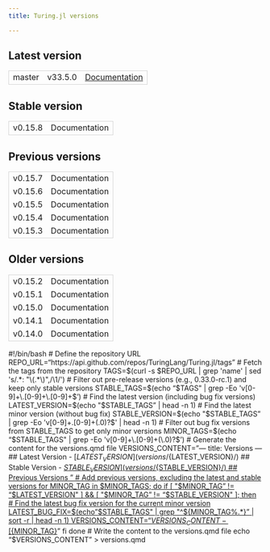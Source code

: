 ```yaml
---
title: Turing.jl versions

---
```


## Latest version

```{=html}
<table>
  <tbody style="border: 1px solid lightgrey">
    <tr style="text-align: center">
    <td>master</td>
    <td>v33.5.0</td>
    <td><a href="#">Documentation</a></td>
    </tr>
  </tbody>
</table>
```

## Stable version

```{=html}
<table>
  <tbody style="border: 1px solid lightgrey">
    <tr style="text-align: center">
    <td>v0.15.8</td>
    <td>Documentation</td>
    </tr>
  </tbody>
</table>
```

## Previous versions

```{=html}
<table>
  <tbody style="border: 1px solid lightgrey">
    <tr style="text-align: center">
    <td>v0.15.7</td>
    <td>Documentation</td>
    </tr>
    <tr style="text-align: center">
    <td>v0.15.6</td>
    <td>Documentation</td>
    </tr>
    <tr style="text-align: center">
    <td>v0.15.5</td>
    <td>Documentation</td>
    </tr>
    <tr style="text-align: center">
    <td>v0.15.4</td>
    <td>Documentation</td>
    </tr>
    <tr style="text-align: center">
    <td>v0.15.3</td>
    <td>Documentation</td>
    </tr>
    </tbody>
</table>
```

## Older versions

```{=html}
<table>
  <tbody style="border: 1px solid lightgrey">
    <tr style="text-align: center">
    <td>v0.15.2</td>
    <td>Documentation</td>
    </tr>
    <tr style="text-align: center">
    <td>v0.15.1</td>
    <td>Documentation</td>
    </tr>
    <tr style="text-align: center">
    <td>v0.15.0</td>
    <td>Documentation</td>
    </tr>
    <tr style="text-align: center">
    <td>v0.14.1</td>
    <td>Documentation</td>
    </tr>
    <tr style="text-align: center">
    <td>v0.14.0</td>
    <td>Documentation</td>
    </tr>
    </tbody>
</table>
```

#!/bin/bash
# Define the repository URL
REPO_URL="https://api.github.com/repos/TuringLang/Turing.jl/tags"
# Fetch the tags from the repository
TAGS=$(curl -s $REPO_URL | grep 'name' | sed 's/.*: "\(.*\)",/\1/')
# Filter out pre-release versions (e.g., 0.33.0-rc.1) and keep only stable versions
STABLE_TAGS=$(echo "$TAGS" | grep -Eo 'v[0-9]+\.[0-9]+\.[0-9]+$')
# Find the latest version (including bug fix versions)
LATEST_VERSION=$(echo "$STABLE_TAGS" | head -n 1)
# Find the latest minor version (without bug fix)
STABLE_VERSION=$(echo "$STABLE_TAGS" | grep -Eo 'v[0-9]+\.[0-9]+(\.0)?$' | head -n 1)
# Filter out bug fix versions from STABLE_TAGS to get only minor versions
MINOR_TAGS=$(echo "$STABLE_TAGS" | grep -Eo 'v[0-9]+\.[0-9]+(\.0)?$')
# Generate the content for the versions.qmd file
VERSIONS_CONTENT="---
title: Versions
---
## Latest Version
- [${LATEST_VERSION}](versions/${LATEST_VERSION}/)
## Stable Version
- [${STABLE_VERSION}](versions/${STABLE_VERSION}/)
## Previous Versions
"
# Add previous versions, excluding the latest and stable versions
for MINOR_TAG in $MINOR_TAGS; do
  if [ "$MINOR_TAG" != "$LATEST_VERSION" ] && [ "$MINOR_TAG" != "$STABLE_VERSION" ]; then
    # Find the latest bug fix version for the current minor version
    LATEST_BUG_FIX=$(echo "$STABLE_TAGS" | grep "^${MINOR_TAG%.*}" | sort -r | head -n 1)
    VERSIONS_CONTENT="${VERSIONS_CONTENT}- [${MINOR_TAG}](versions/${LATEST_BUG_FIX}/)"
  fi
done
# Write the content to the versions.qmd file
echo "$VERSIONS_CONTENT" > versions.qmd